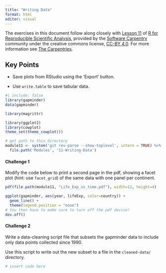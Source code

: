 ```yaml
---
title: "Writing Data"
format: html
editor: visual
---
```


The exercises in this document follow along closely with [Lesson 11](https://swcarpentry.github.io/r-novice-gapminder/11-writing-data.html) of [R for Reproducible Scientific Analysis](https://swcarpentry.github.io/r-novice-gapminder/), provided by the [Software Carpentry](https://software-carpentry.org/) community under the creative commons license, [CC-BY 4.0](https://creativecommons.org/licenses/by/4.0/). For more information see [The Carpentries](https://carpentries.org/).

<!-- check that this works on Windows (may need to use Sys.info()['sysname']) -->

::: callout-tip
## Key Points

-   Save plots from RStudio using the 'Export' button.

-   Use `write.table` to save tabular data.
:::

```r
#| include: false
library(gapminder)
data(gapminder)

library(magrittr)

library(ggplot2)
library(cowplot)
theme_set(theme_cowplot())

# get path to this directory
module11 <- system('git rev-parse --show-toplevel', intern = TRUE) %>%
  file.path('Modules', '11-Writing-Data')
```

#### Challenge 1

Modify the code below to print a second page in the pdf, showing a facet plot (hint: use `facet_grid`) of the same data with one panel per continent.

<!-- Challenge 1 answer begin -->

```r
pdf(file.path(module11, "Life_Exp_vs_time.pdf"), width=12, height=4)

ggplot(gapminder, aes(year, lifeExp, color=country)) +
  geom_line() +
  theme(legend.position = "none")
# You then have to make sure to turn off the pdf device!
dev.off()
```

<!-- Challenge 1 answer end -->

#### Challenge 2

Write a data-cleaning script file that subsets the gapminder data to include only data points collected since 1990.

Use this script to write out the new subset to a file in the `cleaned-data/` directory.

<!-- Challenge 2 answer begin -->

```r
# insert code here
```

<!-- Challenge 2 answer end -->
